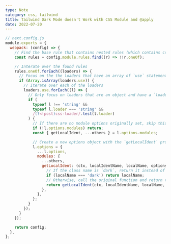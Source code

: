```yaml
---
type: Note
category: css, tailwind
title: Tailwind Dark Mode doesn't Work with CSS Module and @apply
date: 2022-07-20
---
```


```javascript
// next.config.js
module.exports = {
  webpack: (config) => {
    // Find the base rule that contains nested rules (which contains css-loader)
    const rules = config.module.rules.find((r) => !!r.oneOf);

    // Interate over the found rules
    rules.oneOf.forEach((loaders) => {
      // Focus on the the loaders that have an array of `use` statements
      if (Array.isArray(loaders.use)) {
        // Iterate over each of the loaders
        loaders.use.forEach((l) => {
          // Only focus on loaders that are an object and have a `loader` property set to `css-loader`
          if (
            typeof l !== 'string' &&
            typeof l.loader === 'string' &&
            /(?<!post)css-loader/.test(l.loader)
          ) {
            // If there are no module options originally set, skip this loader
            if (!l.options.modules) return;
            const { getLocalIdent, ...others } = l.options.modules;

            // Create a new options object with the `getLocalIdent` property set to a function
            l.options = {
              ...l.options,
              modules: {
                ...others,
                getLocalIdent: (ctx, localIdentName, localName, options) => {
                  // If the class name is `dark`, return it instead of hashing it
                  if (localName === 'dark') return localName;
                  // Otherwise, call the original function and return the value
                  return getLocalIdent(ctx, localIdentName, localName, options);
                },
              },
            };
          }
        });
      }
    });

    return config;
  },
};
```
